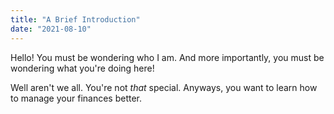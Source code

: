 ```yaml
---
title: "A Brief Introduction"
date: "2021-08-10"
---
```


Hello! You must be wondering who I am. And more importantly, you must be wondering what you're doing here!

Well aren't we all. You're not _that_ special. Anyways, you want to learn how to
manage your finances better.
